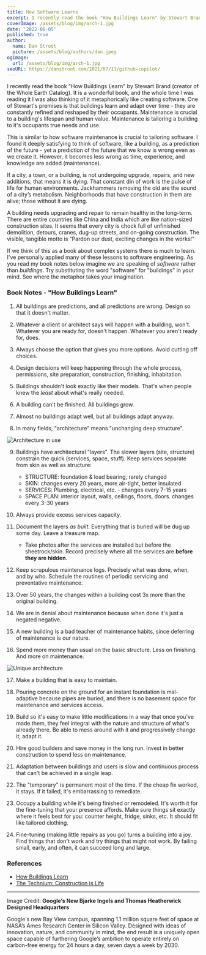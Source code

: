 ```yaml
---
title: How Software Learns
excerpt: I recently read the book "How Buildings Learn" by Stewart Brand. One premise is that all buildings are predictions, and all predictions are wrong, so design them to be easy to change. It is a wonderful book on complex systems, and the whole time I was reading it I was also thinking of it metaphorically as creating software.
coverImage: /assets/blog/img/arch-1.jpg
date: '2022-06-05'
published: true
author:
  name: Dan Stroot
  picture: /assets/blog/authors/dan.jpeg
ogImage:
  url: /assets/blog/img/arch-1.jpg
seoURL: https://danstroot.com/2021/07/11/github-copilot/
---
```


I recently read the book "How Buildings Learn" by Stewart Brand (creator of the Whole Earth Catalog). It is a wonderful book, and the whole time I was reading it I was also thinking of it metaphorically like creating software. One of Stewart's premises is that buildings learn and adapt over time - they are constantly refined and reshaped by their occupants. Maintenance is crucial to a building's lifespan and human value. Maintenance is tailoring a building to it's occupants true needs and use. 

This is similar to how software maintenance is crucial to tailoring software. I found it deeply satisfying to think of software, like a building, as a prediction of the future - yet a prediction of the future that we know is wrong even as we create it. However, it becomes less wrong as time, experience, and knowledge are added (maintenance).

If a city, a town, or a building, is not undergoing upgrade, repairs, and new additions, that means it is dying. That constant din of work is the pulse of life for human environments. Jackhammers removing the old are the sound of a city’s metabolism. Neighborhoods that have construction in them are alive; those without it are dying. 

A building needs upgrading and repair to remain healthy in the long-term. There are entire countries like China and India which are like nation-sized construction sites. It seems that every city is chock full of unfinished demolition, detours, cranes, dug-up streets, and on-going construction. The visible, tangible motto is “Pardon our dust, exciting changes in the works!”

If we think of this as a book about complex systems there is much to learn. I've personally applied many of these lessons to software engineering. As you read my book notes below imagine we are speaking of _software_ rather than _buildings_. Try substituting the word "software" for "buildings" in your mind. See where the metaphor takes your imagination. 

### Book Notes - "How Buildings Learn"

1. All buildings are predictions, and all predictions are wrong. Design so that it doesn't matter.

2. Whatever a client or architect says will happen with a building, won't. Whatever you are ready for, doesn't happen. Whatever you aren't ready for, does.

3. Always choose the option that gives you more options. Avoid cutting off choices.

4. Design decisions will keep happening through the whole process, permissions, site preparation, construction, finishing, inhabitation.

5. Buildings shouldn't look exactly like their models. That's when people knew the _least_ about what's really needed.

6. A building can't be finished. All buildings grow.

7. Almost no buildings adapt well, but all buildings adapt anyway.

8. In many fields, "architecture" means "unchanging deep structure".

![Architecture in use](/assets/blog/img/arch-4.jpg)

9. Buildings have architectural "layers". The slower layers (site, structure) constrain the quick (services, space, stuff). Keep services separate from skin as well as structure:
    * STRUCTURE: foundation & load bearing, rarely changed
    * SKIN: changes every 20 years, more air-tight, better insulated
    * SERVICES: Plumbing, electrical, etc. - changes every 7-15 years
    * SPACE PLAN: interior layout, walls, ceilings, floors, doors. changes every 3-30 years

10. Always provide excess services capacity. 

11. Document the layers _as built_. Everything that is buried will be dug up some day. Leave a treasure map.
    * Take photos after the services are installed but before the sheetrock/skin. Record precisely where all the services are **before they are hidden**.

12. Keep scrupulous maintenance logs. Precisely what was done, when, and by who. Schedule the routines of periodic servicing and preventative maintenance.

13. Over 50 years, the changes within a building cost 3x more than the original building.

14. We are in denial about maintenance because when done it's just a negated negative.

15. A new building is a bad teacher of maintenance habits, since deferring of maintenance is our nature.

16. Spend more money than usual on the basic structure. Less on finishing. And more on maintenance.

![Unique architecture](/assets/blog/img/arch-3.jpg)

17. Make a building that is easy to maintain.

18. Pouring concrete on the ground for an instant foundation is mal-adaptive because pipes are buried, and there is no basement space for maintenance and services access.

19. Build so it's easy to make little modifications in a way that once you've made them, they feel integral with the nature and structure of what's already there. Be able to mess around with it and progressively change it, adapt it.

20. Hire good builders and save money in the long run. Invest in better construction to spend less on maintenance.

21. Adaptation between buildings and users is slow and continuous process that can't be achieved in a single leap.

22. The "temporary" is permanent most of the time. If the cheap fix worked, it stays. If it failed, it's embarrassing to remediate.

23. Occupy a building while it's being finished or remodeled. It's worth it for the fine-tuning that your presence affords. Make sure things sit exactly where it feels best for you: counter height, fridge, sinks, etc. It should fit like tailored clothing.

24. Fine-tuning (making little repairs as you go) turns a building into a joy. Find things that don't work and try things that might not work. By failing small, early, and often, it can succeed long and large.

### References

- [How Buildings Learn](https://www.amazon.com/How-Buildings-Learn-Stewart-Brand/dp/0140139966)
- [The Technium: Construction is Life](https://kk.org/thetechnium/construction-is-life/)

---

Image Credit: **Google’s New Bjarke Ingels and Thomas Heatherwick Designed Headquarters**

<span className="text-sm">
Google's new Bay View campus, spanning 1.1 million square feet of space at NASA’s Ames Research Center in Silicon Valley. Designed with ideas of innovation, nature, and community in mind, the end result is a uniquely open space capable of furthering Google’s ambition to operate entirely on carbon-free energy for 24 hours a day, seven days a week by 2030.
</span>
